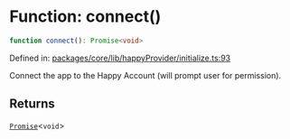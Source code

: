# Function: connect()

```ts
function connect(): Promise<void>
```

Defined in: [packages/core/lib/happyProvider/initialize.ts:93](https://github.com/HappyChainDevs/happychain/blob/99d9c499d60929c60f5b0529191c07ec6adb3faa/packages/core/lib/happyProvider/initialize.ts#L93)

Connect the app to the Happy Account (will prompt user for permission).

## Returns

[`Promise`](https://developer.mozilla.org/docs/Web/JavaScript/Reference/Global_Objects/Promise)\<`void`>
